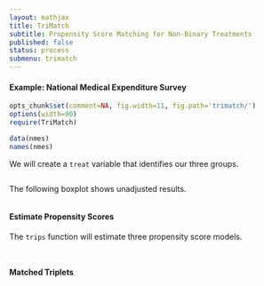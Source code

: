 ```yaml
---
layout: mathjax	
title: TriMatch
subtitle: Propensity Score Matching for Non-Binary Treatments
published: false
status: process
submenu: trimatch
---
```


#### Example: National Medical Expenditure Survey

```r
opts_chunk$set(comment=NA, fig.width=11, fig.path='trimatch/')
options(width=90)
require(TriMatch)
```

```r
data(nmes)
names(nmes)
```

We will create a `treat` variable that identifies our three groups.

```r
```

The following boxplot shows unadjusted results.

```r
```

#### Estimate Propensity Scores

The `trips` function will estimate three propensity score models.

```r
```


```r
```

#### Matched Triplets

